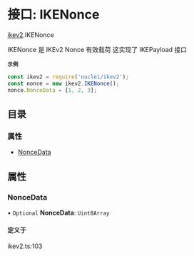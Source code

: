 # 接口: IKENonce

[ikev2](/templates/protocols/javascript/modules/ikev2).IKENonce

IKENonce 是 IKEv2 Nonce 有效载荷
这实现了 IKEPayload 接口

**`示例`**

```javascript
const ikev2 = require('nuclei/ikev2');
const nonce = new ikev2.IKENonce();
nonce.NonceData = [1, 2, 3];
```

## 目录

### 属性

- [NonceData](/templates/protocols/javascript/modules/ikev2.IKENonce#noncedata)

## 属性

### NonceData

• `Optional` **NonceData**: `Uint8Array`

#### 定义于

ikev2.ts:103
